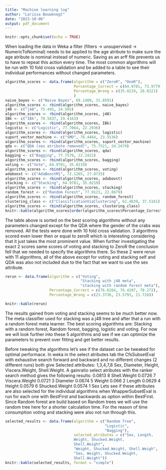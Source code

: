 ```yaml
---
title: "Machine learning log"
author: "Larissa Bouwknegt"
date: "2023-10-06"
output: pdf_document
---
```


```r
knitr::opts_chunk$set(echo = TRUE)
```

When loading the data in Weka a filter (filters -> unsupervised -> NumericToNominal) needs to be applied to the age atribute to make sure the age atribute is nominal instead of numeric. Saving as an arff file prevents us to have to repeat this action every time. The most common algorithms will be run with 10 fold cross validation  and be added to a table to see their individual performances without changed parameters. 

```r
algorithm_scores <- data.frame(algorithm = c("ZeroR", "OneR"),
                               Percentage_Correct = c(64.9781, 73.9779),
                               Percentage_Wrong = c(35.0219, 26.0221)
                               )
naive_bayes <- c("Naive Bayes", 68.1409, 31.8591)
algorithm_scores <- rbind(algorithm_scores, naive_bayes)
j48 <- c("j48", 75.495, 24.505)
algorithm_scores <- rbind(algorithm_scores, j48)
IBk <- c("IBk", 70.5837, 29.4163)
algorithm_scores <- rbind(algorithm_scores, IBk)
logistic <- c("Logistic", 77.7064, 22.2936)
algorithm_scores <- rbind(algorithm_scores, logistic)
suport_vector_machine <- c("SMO", 76.4464, 23.5536)
algorithm_scores <- rbind(algorithm_scores, suport_vector_machine)
qda <- c("QDA (sex atribute removed)", 75.7521, 24.2479)
algorithm_scores <- rbind(algorithm_scores, qda)
bagging <- c("Bagging", 77.7578, 22.2422)
algorithm_scores <- rbind(algorithm_scores, bagging)
voting <- c("Vote", 64.9781, 35.0219)
algorithm_scores <- rbind(algorithm_scores, voting)
adaboost <- c("AdaBoostM1", 72.1265, 27.8735)
algorithm_scores <- rbind(algorithm_scores, adaboost)
stacking <- c("Stacking", 64.9781, 35.0219)
algorithm_scores <- rbind(algorithm_scores, stacking)
random_forest <- c("Random Forest", 77.9121, 22.0879)
algorithm_scores <- rbind(algorithm_scores, random_forest)
clustering_class <- c("ClassificationViaClustering", 62.4839, 37.5161)
algorithm_scores <- rbind(algorithm_scores, clustering_class)
knitr::kable(algorithm_scores[order(algorithm_scores$Percentage_Correct, decreasing = TRUE),], row.names = F)
```

The table above is sorted on the best scoring algorithms without any parameters changed except for the QDA where the gender of the crabs was removed. All the tests were done with 10 fold cross validation. 3 algorithms scored even lower then or equal to zeroR which is interesting considering that it just takes the most prominent value. When further investigating the exact 2 scores same scores of voting and stacking to ZeroR the conclusion fell that we needed to specify the algorithms there. So these 2 were rerun with 11 algorithms, all of the above except for voting and stacking self and QDA was also not included due to the fact that we want to use the sex attribute. 

```r
rerun <- data.frame(algorithm = c("Voting", 
                                  "Stacking with j48 meta", 
                                  "stacking with random forest meta"),
                    Percentage_Correct = c(76.6264, 76.4207, 78.272),
                    Percentage_Wrong = c(23.3736, 23.5793, 21.728))

knitr::kable(rerun)
```

The results gained from voting and stacking seems to be much better now. The meta classifier used for stacking was a j48 tree and after that a run with a random forest meta learner. The best scoring algorithms are: Stacking with a random forest, Random forest, bagging, logistic and voting. For now we will look further into these 5 algorithms and see if we can optimize the parameters to prevent over fitting and get better results. 

Before tweaking the algorithms let's see if the dataset can be tweaked for optimal performace. In weka in the select atributes tab the CfsSubsetEval with exhaustive search forward and backward and no different changes (2 different runs) both give Selected attributes: 1,3,4,7,8 
                     Sex,
                     Diameter,
                     Height,
                     Viscera.Weight,
                     Shell.Weight.
A gainratio select atributes with the ranker search method gives the following results: 
 0.0813   8 Shell.Weight
 0.0726   7 Viscera.Weight
 0.0721   3 Diameter
 0.0674   5 Weight
 0.066    2 Length
 0.0629   4 Height
 0.0579   6 Shucked.Weight
 0.0574   1 Sex
Lets see if these attributes are also selected for the individual algorithms when WrapperSubsetEval is run for each one with BestFirst and backwards as option within BestFirst. Since Random forest are build based on Random trees we will use the random tree here for a shorter calculation time. For the reason of time consumption voting and stacking were also not run through this. 

```r
selected_results <- data.frame(algorithm = c("Random Tree",
                                             "Logistic",
                                             "Bagging"),
                               selected_atributes = c("Sex, Length,
                               Weight, Shucked.Weight,
                               Shell.Weight", 
                               "Weight, Shucked.Weight, Shell.Weigh", 
                               "Sex, Weight, Shucked.Weight,
                               Shell.Weight"))
knitr::kable(selected_results, format = "simple")
```
